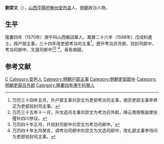 '''劉崇文'''（{{bd|？||？|catIdx=}}），[[山西|山西]][[平陽府|平陽府]][[解州|解州]][[安邑县|安邑县]]人，[[明朝|明朝]]政治人物。

== 生平 ==
隆慶四年（1570年）庚午科山西鄉試舉人，萬曆二十六年（1598年）戊戌科進士。授户部主事，三十四年改吏部考功司主事<ref>万历三十四年五月，升户部主事刘崇文为吏部考功司主事，南京吏部主事李养正为吏部验封司主事。</ref>，歴升考功员外郎、验封司郎中、考功司郎中、文選司郎中<ref>万历三十五年十一月，升文选司主事刘崇文为考功员外郎，降云南按察副使张璧补四川参议。</ref><ref>万历四十年正月，升验封司郎中刘崇文为考功司郎中。</ref>
<ref>万历四十年五月癸亥，调考功司郎中刘崇文为文选司郎中，改礼部主事李待问为吏部验封司主事。</ref>，尋告病歸。

==参考文献==
{{reflist}}

{{萬曆二十六年戊戌科殿試金榜}}
{{DEFAULTSORT:}}
[[Category:劉姓|C]]
[[Category:安邑人|Category:安邑人]]
[[Category:明朝户部主事|Category:明朝户部主事]]
[[Category:明朝吏部郎中|Category:明朝吏部郎中]]
[[Category:明朝吏部员外郎|Category:明朝吏部员外郎]]
[[Category:隆慶四年庚午科舉人|Category:隆慶四年庚午科舉人]]